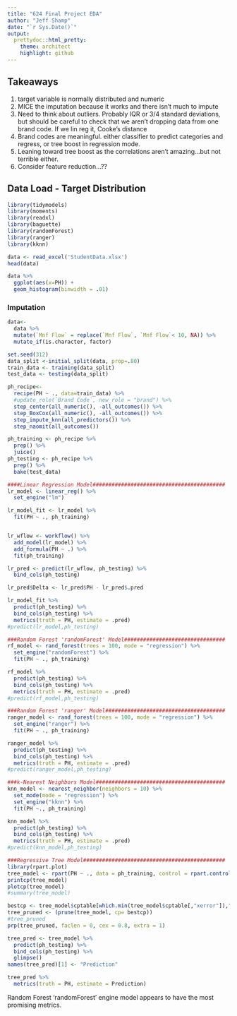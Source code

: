---
title: "624 Final Project EDA"
author: "Jeff Shamp"
date: "`r Sys.Date()`"
output:
  prettydoc::html_pretty:
    theme: architect
    highlight: github
---

## Takeaways

1. target variable is normally distributed and numeric
2. MICE the imputation because it works and there isn't much to impute
3. Need to think about outliers. Probably IQR or 3/4 standard deviations, but should be careful to check that we aren't dropping data from one brand code. If we lin reg it, Cooke's distance
4. Brand codes are meaningful. either classifier to predict categories and regress, or tree boost in regression mode. 
5. Leaning toward tree boost as the correlations aren't amazing...but not terrible either. 
6. Consider feature reduction...??


## Data Load - Target Distribution

```{r message=FALSE, warning=FALSE}
library(tidymodels)
library(moments)
library(readxl)
library(baguette)
library(randomForest)
library(ranger)
library(kknn)
```

```{r}
data <- read_excel('StudentData.xlsx')
head(data)
```

```{r}
data %>%
  ggplot(aes(x=PH)) +
  geom_histogram(binwidth = .01)
```

### Imputation

```{r}
data<- 
  data %>%
  mutate(`Mnf Flow` = replace(`Mnf Flow`, `Mnf Flow`< 10, NA)) %>%
  mutate_if(is.character, factor)
```


```{r}
set.seed(312)
data_split <-initial_split(data, prop=.80)
train_data <- training(data_split)
test_data <- testing(data_split)

ph_recipe<-
  recipe(PH ~ ., data=train_data) %>%
  #update_role(`Brand Code`, new_role = "brand") %>%
  step_center(all_numeric(), -all_outcomes()) %>%
  step_BoxCox(all_numeric(), -all_outcomes()) %>%
  step_impute_knn(all_predictors()) %>%
  step_naomit(all_outcomes())

ph_training <- ph_recipe %>%
  prep() %>%
  juice()
ph_testing <- ph_recipe %>%
  prep() %>%
  bake(test_data)
```

```{r}
####Linear Regression Model##########################################
lr_model <- linear_reg() %>%
  set_engine("lm") 

lr_model_fit <- lr_model %>%
  fit(PH ~ ., ph_training)


lr_wflow <- workflow() %>%
  add_model(lr_model) %>%
  add_formula(PH ~ .) %>%
  fit(ph_training)

lr_pred <- predict(lr_wflow, ph_testing) %>%
  bind_cols(ph_testing)

lr_pred$Delta <- lr_pred$PH - lr_pred$.pred

lr_model_fit %>%
  predict(ph_testing) %>%
  bind_cols(ph_testing) %>%
  metrics(truth = PH, estimate = .pred)
#predict(lr_model,ph_testing)
```

```{r}
###Random Forest 'randomForest' Model################################
rf_model <- rand_forest(trees = 100, mode = "regression") %>%
  set_engine("randomForest") %>%
  fit(PH ~ ., ph_training)

rf_model %>%
  predict(ph_testing) %>%
  bind_cols(ph_testing) %>%
  metrics(truth = PH, estimate = .pred)
#predict(rf_model,ph_testing)
```

```{r}
###Random Forest 'ranger' Model######################################
ranger_model <- rand_forest(trees = 100, mode = "regression") %>%
  set_engine("ranger") %>%
  fit(PH ~ ., ph_training)

ranger_model %>%
  predict(ph_testing) %>%
  bind_cols(ph_testing) %>%
  metrics(truth = PH, estimate = .pred)
#predict(ranger_model,ph_testing)
```

```{r}
###k-Nearest Neighbors Model#########################################
knn_model <- nearest_neighbor(neighbors = 10) %>%
  set_mode(mode = "regression") %>%
  set_engine("kknn") %>%
  fit(PH ~., ph_training)

knn_model %>%
  predict(ph_testing) %>%
  bind_cols(ph_testing) %>%
  metrics(truth = PH, estimate = .pred)
#predict(knn_model,ph_testing)
```

```{r}
###Regressive Tree Model#############################################
library(rpart.plot)
tree_model <- rpart(PH ~ ., data = ph_training, control = rpart.control(minsplit = 10, maxdepth = 5, cp = 0.00001))
printcp(tree_model)
plotcp(tree_model)
#summary(tree_model)

bestcp <- tree_model$cptable[which.min(tree_model$cptable[,"xerror"]),"CP"]
tree_pruned <- (prune(tree_model, cp= bestcp))
#tree_pruned
prp(tree_pruned, faclen = 0, cex = 0.8, extra = 1)

tree_pred <- tree_model %>%
  predict(ph_testing) %>%
  bind_cols(ph_testing) %>%
  glimpse()
names(tree_pred)[1] <- "Prediction"

tree_pred %>%
  metrics(truth = PH, estimate = Prediction)
```

Random Forest 'randomForest' engine model appears to have the most promising metrics. 


